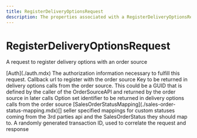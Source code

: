 ```yaml
---
title: RegisterDeliveryOptionsRequest
description: The properties associated with a RegisterDeliveryOptionsRequest
---
```


RegisterDeliveryOptionsRequest
===============================================
A request to register delivery options with an order source

<Reference>
  <Field name="auth" nullable={false}>
    <Type>
      [Auth](./auth.mdx)
    </Type>
    <Description>
      The authorization information necessary to fulfill this request.
    </Description>
  </Field>
  <Field name="callback_url" type="string" nullable={false}>
    <Description>
      Callback url to register with the order source
    </Description>
  </Field>
  <Field name="marketplace_key" type="string" nullable={false}>
    <Description>
      Key to be returned in delivery options calls from the order source. This could be a GUID that is defined by the caller of the OrderSourceAPI and returned by the order source in later calls
    </Description>
  </Field>
  <Field name="option_key" type="string" nullable={false}>
    <Description>
      Option set identifier to be returned in delivery options calls from the order source
    </Description>
  </Field>
  <Field name="sales_order_status_mapping" nullable={false}>
    <Type>
      [SalesOrderStatusMapping](./sales-order-status-mapping.mdx)[]
    </Type>
    <Description>
      seller specified mappings for custom statuses coming from the 3rd parties api and the SalesOrderStatus they should map to.
    </Description>
  </Field>
  <Field name="transaction_id" type="string" nullable={false}>
    <Description>
      A randomly generated transaction ID, used to correlate the request and response
    </Description>
  </Field>
</Reference>